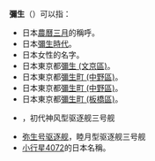 '''彌生'''（{{jpn|j=弥生|kyu=彌生|hg=やよい|rm=Yayoi|f=h}}）可以指：
* 日本[[農曆三月|農曆三月]]的稱呼。
* 日本[[彌生時代|彌生時代]]。
* 日本女性的名字。
* 日本東京都[[彌生_(文京區)|彌生 (文京區)]]。
* 日本東京都[[彌生町_(中野區)|彌生町 (中野區)]]。
* 日本東京都[[彌生町_(中野區)|彌生町 (中野區)]]。
* 日本東京都[[彌生町_(板橋區)|彌生町 (板橋區)]]。
* {{link-ja|弥生号驱逐舰 (神风型)|弥生 (初代神風型駆逐艦)|弥生号驱逐舰}}，初代神风型驱逐舰三号舰
* [[弥生号驱逐舰_(睦月型)|弥生号驱逐舰]]，睦月型驱逐舰三号舰
* [[小行星4072|小行星4072]]的日本名稱。
{{disambig|Cat=二字日本相關消歧義}}